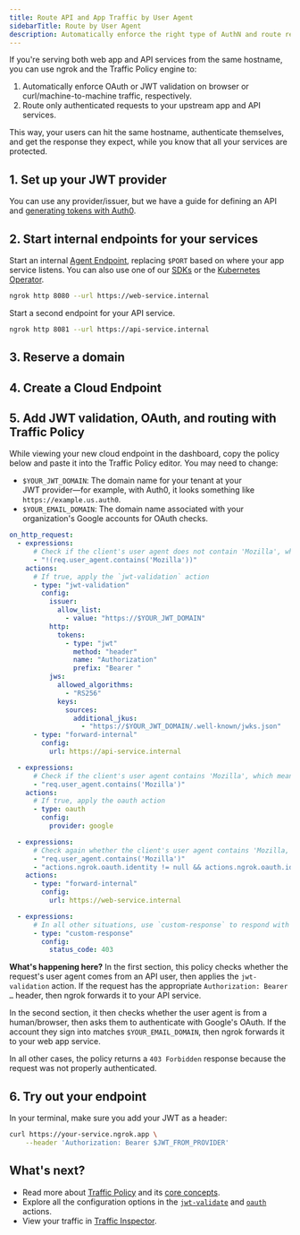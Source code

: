 ```yaml
---
title: Route API and App Traffic by User Agent
sidebarTitle: Route by User Agent
description: Automatically enforce the right type of AuthN and route requests to the appropriate upstream service from the same hostname and path.
---
```



If you're serving both web app and API services from the same hostname, you can use ngrok and the Traffic Policy engine to:

1. Automatically enforce OAuth or JWT validation on browser or curl/machine-to-machine traffic, respectively.
2. Route only authenticated requests to your upstream app and API services.

This way, your users can hit the same hostname, authenticate themselves, and get the response they expect, while you know that all your services are protected.

## 1. Set up your JWT provider

You can use any provider/issuer, but we have a guide for defining an API and [generating tokens with Auth0](/integrations/jwt-validation/auth0).

## 2. Start internal endpoints for your services

Start an internal [Agent Endpoint](/universal-gateway/agent-endpoints/), replacing `$PORT` based on where your app service listens.
You can also use one of our [SDKs](/agent-sdks) or the [Kubernetes Operator](/k8s).

```bash
ngrok http 8080 --url https://web-service.internal
```

Start a second endpoint for your API service.

```bash
ngrok http 8081 --url https://api-service.internal
```

## 3. Reserve a domain

<ReserveDomain />

## 4. Create a Cloud Endpoint

<CloudEndpoint />

## 5. Add JWT validation, OAuth, and routing with Traffic Policy

While viewing your new cloud endpoint in the dashboard, copy the policy below and paste it into the Traffic Policy editor.
You may need to change:

- `$YOUR_JWT_DOMAIN`: The domain name for your tenant at your JWT provider—for example, with Auth0, it looks something like `https://example.us.auth0`.
- `$YOUR_EMAIL_DOMAIN`: The domain name associated with your organization's Google accounts for OAuth checks.

```yaml
on_http_request:
  - expressions:
      # Check if the client's user agent does not contain 'Mozilla', which means they are an API user
      - "!(req.user_agent.contains('Mozilla'))"
    actions:
      # If true, apply the `jwt-validation` action
      - type: "jwt-validation"
        config:
          issuer:
            allow_list:
              - value: "https://$YOUR_JWT_DOMAIN"
          http:
            tokens:
              - type: "jwt"
                method: "header"
                name: "Authorization"
                prefix: "Bearer "
          jws:
            allowed_algorithms:
              - "RS256"
            keys:
              sources:
                additional_jkus:
                  - "https://$YOUR_JWT_DOMAIN/.well-known/jwks.json"
      - type: "forward-internal"
        config:
          url: https://api-service.internal

  - expressions:
      # Check if the client's user agent contains 'Mozilla', which means they are a browser user
      - "req.user_agent.contains('Mozilla')"
    actions:
      # If true, apply the oauth action
      - type: oauth
        config:
          provider: google

  - expressions:
      # Check again whether the client's user agent contains 'Mozilla,' then also check whether the email they used in the OAuth flow matches $YOUR_DOMAIN, and if both are `true`, then forward to your
      - "req.user_agent.contains('Mozilla')"
      - "actions.ngrok.oauth.identity != null && actions.ngrok.oauth.identity.email.endsWith('@$YOUR_EMAIL_DOMAIN')"
    actions:
      - type: "forward-internal"
        config:
          url: https://web-service.internal

  - expressions:
      # In all other situations, use `custom-response` to respond with a generaic unauthorized error
      - type: "custom-response"
        config:
          status_code: 403
```

**What's happening here?** In the first section, this policy checks whether the request's user agent comes from an API user, then applies the `jwt-validation` action.
If the request has the appropriate `Authorization: Bearer …` header, then ngrok forwards it to your API service.

In the second section, it then checks whether the user agent is from a human/browser, then asks them to authenticate with Google's OAuth.
If the account they sign into matches `$YOUR_EMAIL_DOMAIN`, then ngrok forwards it to your web app service.

In all other cases, the policy returns a `403 Forbidden` response because the request was not properly authenticated.

## 6. Try out your endpoint

<TryOut />

In your terminal, make sure you add your JWT as a header:

```bash
curl https://your-service.ngrok.app \
	--header 'Authorization: Bearer $JWT_FROM_PROVIDER'
```

## What's next?

- Read more about [Traffic Policy](/traffic-policy) and its [core concepts](/traffic-policy/concepts).
- Explore all the configuration options in the [`jwt-validate`](/traffic-policy/actions/jwt-validation) and [`oauth`](/traffic-policy/actions/oauth) actions.
- View your traffic in [Traffic Inspector](https://dashboard.ngrok.com/traffic-inspector).
